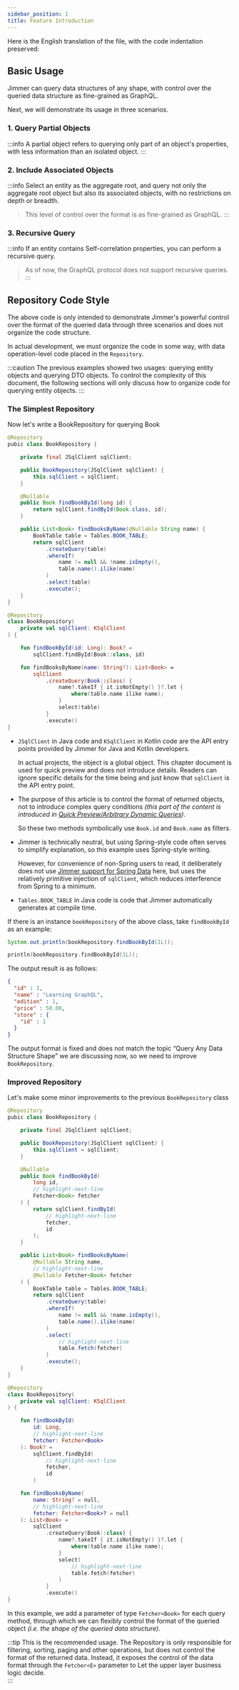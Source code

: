 ```yaml
---
sidebar_position: 1
title: Feature Introduction  
---
```



Here is the English translation of the file, with the code indentation preserved:

## Basic Usage

Jimmer can query data structures of any shape, with control over the queried data structure as fine-grained as GraphQL.

Next, we will demonstrate its usage in three scenarios.

### 1. Query Partial Objects

:::info
A partial object refers to querying only part of an object's properties, with less information than an isolated object.
:::

<FetchPartial/>

### 2. Include Associated Objects

:::info
Select an entity as the aggregate root, and query not only the aggregate root object but also its associated objects, with no restrictions on depth or breadth.

> This level of control over the format is as fine-grained as GraphQL.
:::

<FetchAssociation/>

### 3. Recursive Query

:::info
If an entity contains Self-correlation properties, you can perform a recursive query.

> As of now, the GraphQL protocol does not support recursive queries.
:::

<FetchRecursion/>

## Repository Code Style

The above code is only intended to demonstrate Jimmer's powerful control over the format of the queried data through three scenarios and does not organize the code structure.

In actual development, we must organize the code in some way, with data operation-level code placed in the `Repository`.

:::caution
The previous examples showed two usages: querying entity objects and querying DTO objects. To control the complexity of this document, the following sections will only discuss how to organize code for querying entity objects.
:::

### The Simplest Repository  

Now let's write a BookRepository for querying Book  

<Tabs groupId="language">
<TabItem value="java" label="Java">  

```java title="BookRepository.java"  
@Repository
pubic class BookRepository {

    private final JSqlClient sqlClient;

    public BookRepository(JSqlClient sqlClient) {
        this.sqlClient = sqlClient;
    }

    @Nullable
    public Book findBookById(long id) {
        return sqlClient.findById(Book.class, id);
    }

    public List<Book> findBooksByName(@Nullable String name) {
        BookTable table = Tables.BOOK_TABLE;
        return sqlClient
            .createQuery(table)
            .whereIf(
                name != null && !name.isEmpty(),  
                table.name().ilike(name)
            )
            .select(table)
            .execute();
    }
}
```

</TabItem>
<TabItem value="kotlin" label="Kotlin">  

```kotlin title="BookRepository.kt"
@Repository
class BookRepository(
    private val sqlClient: KSqlClient  
) {

    fun findBookById(id: Long): Book? =  
        sqlClient.findById(Book::class, id)  

    fun findBooksByName(name: String?): List<Book> =  
        sqlClient
            .createQuery(Book::class) {
                name?.takeIf { it.isNotEmpty() }?.let {
                    where(table.name ilike name);
                }
                select(table) 
            }
            .execute()
}
```

</TabItem>
</Tabs>  

-   `JSqlClient` in Java code and `KSqlClient` in Kotlin code are the API entry points provided by Jimmer for Java and Kotlin developers.  

    In actual projects, the object is a global object. This chapter document is used for quick preview and does not introduce details. Readers can ignore specific details for the time being and just know that `sqlClient` is the API entry point.  

-   The purpose of this article is to control the format of returned objects, not to introduce complex query conditions *(this part of the content is introduced in [Quick Preview/Arbitrary Dynamic Queries](../dsl))*.  

    So these two methods symbolically use `Book.id` and `Book.name` as filters.  

-   Jimmer is technically neutral, but using Spring-style code often serves to simplify explanation, so this example uses Spring-style writing.  

    However, for convenience of non-Spring users to read, it deliberately does not use [Jimmer support for Spring Data](../../spring/repository) here, but uses the relatively primitive injection of `sqlClient`, which reduces interference from Spring to a minimum.  

-   `Tables.BOOK_TABLE` in Java code is code that Jimmer automatically generates at compile time.  

If there is an instance `bookRepository` of the above class, take `findBookById` as an example:  

<Tabs groupId="language">
<TabItem value="java" label="Java">  

```java
System.out.println(bookRepository.findBookById(1L));
```  

</TabItem>
<TabItem value="kotlin" label="Kotlin">  

```kotlin
println(bookRepository.findBookById(1L));  
```

</TabItem>  
</Tabs>  

The output result is as follows:  

```json
{
  "id" : 1,
  "name" : "Learning GraphQL",
  "edition" : 1,
  "price" : 50.00,
  "store" : {
    "id" : 1
  }
}
```  

The output format is fixed and does not match the topic “Query Any Data Structure Shape” we are discussing now, so we need to improve `BookRepository`.  

### Improved Repository  

Let's make some minor improvements to the previous `BookRepository` class  

<Tabs groupId="language">
<TabItem value="java" label="Java">  

```java title="BookRepository.java"  
@Repository
pubic class BookRepository {

    private final JSqlClient sqlClient;  

    public BookRepository(JSqlClient sqlClient) {
        this.sqlClient = sqlClient;
    }

    @Nullable
    public Book findBookById(
        long id,  
        // highlight-next-line
        Fetcher<Book> fetcher
    ) {
        return sqlClient.findById(
            // highlight-next-line
            fetcher,  
            id  
        );
    }

    public List<Book> findBooksByName(
        @Nullable String name,
        // highlight-next-line  
        @Nullable Fetcher<Book> fetcher
    ) {
        BookTable table = Tables.BOOK_TABLE;
        return sqlClient
            .createQuery(table)
            .whereIf(  
                name != null && !name.isEmpty(),   
                table.name().ilike(name)
            )
            .select(  
                // highlight-next-line
                table.fetch(fetcher)
            )
            .execute();
    }
}
```

</TabItem>
<TabItem value="kotlin" label="Kotlin">   

```kotlin title="BookRepository.kt"
@Repository
class BookRepository(
    private val sqlClient: KSqlClient  
) {

    fun findBookById(
        id: Long,
        // highlight-next-line
        fetcher: Fetcher<Book>
    ): Book? =
        sqlClient.findById(
            // highlight-next-line
            fetcher,  
            id
        )  

    fun findBooksByName(
        name: String? = null,
        // highlight-next-line  
        fetcher: Fetcher<Book>? = null
    ): List<Book> =  
        sqlClient
            .createQuery(Book::class) {
                name?.takeIf { it.isNotEmpty() }?.let {
                    where(table.name ilike name); 
                }
                select( 
                    // highlight-next-line  
                    table.fetch(fetcher)
                )
            }
            .execute()  
}
```

</TabItem>  
</Tabs>  

In this example, we add a parameter of type `Fetcher<Book>` for each query method, through which we can flexibly control the format of the queried object *(i.e. the shape of the queried data structure)*.   

:::tip
This is the recommended usage. The Repository is only responsible for filtering, sorting, paging and other operations, but does not control the format of the returned data. Instead, it exposes the control of the data format through the `Fetcher<E>` parameter to Let the upper layer business logic decide.  
:::  
